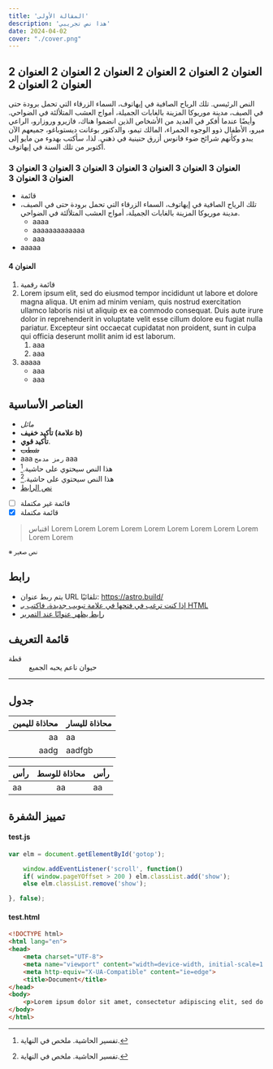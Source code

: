 ```yaml
---
title: 'المقالة الأولى'
description: 'هذا نص تجريبي'
date: 2024-04-02
cover: "./cover.png"
---
```



## العنوان 2 العنوان 2 العنوان 2 العنوان 2 العنوان 2 العنوان 2 العنوان 2 العنوان 2
النص الرئيسي. تلك الرياح الصافية في إيهاتوف، السماء الزرقاء التي تحمل برودة حتى في الصيف، مدينة موريوكا المزينة بالغابات الجميلة، أمواج العشب المتلألئة في الضواحي. وأيضًا عندما أفكر في العديد من الأشخاص الذين انضموا هناك، فازيرو وروزارو، الراعي ميرو، الأطفال ذوو الوجوه الحمراء، المالك تيمو، والدكتور بوغانت ديستوباغو، جميعهم الآن يبدو وكأنهم شرائح ضوء فانوس أزرق حنينية في ذهني. لذا، سأكتب بهدوء من مايو إلى أكتوبر من تلك السنة في إيهاتوف.

### العنوان 3 العنوان 3 العنوان 3 العنوان 3 العنوان 3 العنوان 3 العنوان 3 العنوان 3 العنوان 3
- قائمة
- تلك الرياح الصافية في إيهاتوف، السماء الزرقاء التي تحمل برودة حتى في الصيف، مدينة موريوكا المزينة بالغابات الجميلة، أمواج العشب المتلألئة في الضواحي.
    - aaaa
    - aaaaaaaaaaaaa
    - aaa
- aaaaa

#### العنوان 4
1. قائمة رقمية
1. Lorem ipsum elit, sed do eiusmod tempor incididunt ut labore et dolore magna aliqua. Ut enim ad minim veniam, quis nostrud exercitation ullamco laboris nisi ut aliquip ex ea commodo consequat. Duis aute irure dolor in reprehenderit in voluptate velit esse cillum dolore eu fugiat nulla pariatur. Excepteur sint occaecat cupidatat non proident, sunt in culpa qui officia deserunt mollit anim id est laborum.
    1. aaa
    1. aaa
1. aaaaa
    * aaa
    * aaa

## العناصر الأساسية
- *مائل*
- <b>تأكيد خفيف (علامة b)</b>
- **تأكيد قوي**.
- ~~شطب~~
- aaa `رمز مدمج` aaa
- هذا النص سيحتوي على حاشية.[^^1]
- هذا النص سيحتوي على حاشية.[^^2]
- [نص الرابط](https://astro.build/)
- [ ] قائمة غير مكتملة
- [x] قائمة مكتملة

[^^1]: تفسير الحاشية. ملخص في النهاية.
[^^2]: تفسير الحاشية. ملخص في النهاية.

> اقتباس Lorem Lorem Lorem Lorem Lorem Lorem Lorem Lorem Lorem Lorem Lorem

<small>※ نص صغير</small>

## رابط
- يتم ربط عنوان URL تلقائيًا: https://astro.build/
- <a href="https://astro.build/" target="brank_">إذا كنت ترغب في فتحها في علامة تبويب جديدة، فاكتب بـ HTML</a>
- [رابط يظهر عنوانًا عند التمرير](https://astro.build/ "مرحبًا")

## قائمة التعريف

<dl>
    <dt>قطة</dt>
    <dd>حيوان ناعم يحبه الجميع</dd>
</dl>

---

## جدول
محاذاة لليمين | محاذاة لليسار
--:|:--
aa | aa
aadg | aadfgb

رأس | محاذاة للوسط | رأس
:--|:--:|:--
aa | aa | aa

## تمييز الشفرة


#### test.js

```js
var elm = document.getElementById('gotop');

    window.addEventListener('scroll', function()
    if( window.pageYOffset > 200 ) elm.classList.add('show');
    else elm.classList.remove('show');

}, false);
```

#### test.html
```html
<!DOCTYPE html>
<html lang="en">
<head>
    <meta charset="UTF-8">
    <meta name="viewport" content="width=device-width, initial-scale=1.0">
    <meta http-equiv="X-UA-Compatible" content="ie=edge">
    <title>Document</title>
</head>
<body>
    <p>Lorem ipsum dolor sit amet, consectetur adipiscing elit, sed do eiusmod tempor incididunt ut labore et dolore magna aliqua. Ut enim ad minim veniam, quis nostrud exercitation ullamco laboris nisi ut aliquip ex ea commodo consequat. Duis aute irure dolor in reprehenderit in voluptate velit esse cillum dolore eu fugiat nulla pariatur. Excepteur sint occaecat cupidatat non proident, sunt in culpa qui officia deserunt mollit anim id est laborum.</p>
</body>
</html>
```
